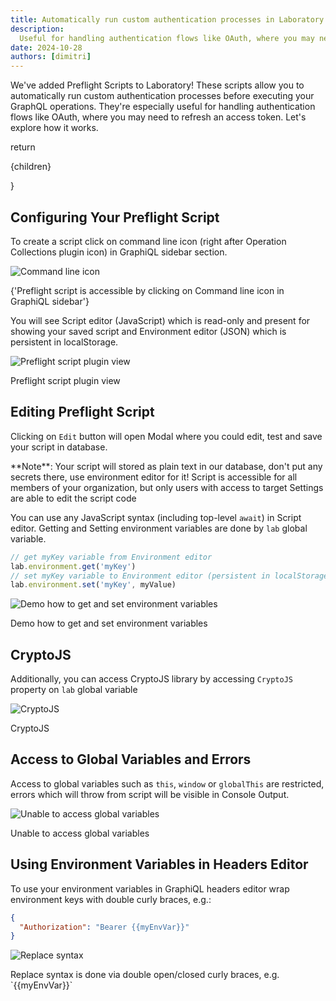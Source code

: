 ```yaml
---
title: Automatically run custom authentication processes in Laboratory
description:
  Useful for handling authentication flows like OAuth, where you may need to refresh an access token
date: 2024-10-28
authors: [dimitri]
---
```



We've added Preflight Scripts to Laboratory! These scripts allow you to automatically run custom
authentication processes before executing your GraphQL operations. They're especially useful for
handling authentication flows like OAuth, where you may need to refresh an access token. Let's
explore how it works.

  return <p className="text-center text-sm italic">{children}</p>
}

## Configuring Your Preflight Script

To create a script click on command line icon (right after Operation Collections plugin icon) in
GraphiQL sidebar section.

![Command line icon](./command-line-icon.png)

<Caption>
  {'Preflight script is accessible by clicking on Command line icon in GraphiQL sidebar'}
</Caption>

You will see Script editor (JavaScript) which is read-only and present for showing your saved script
and Environment editor (JSON) which is persistent in localStorage.

![Preflight script plugin view](./preflight-script-plugin.png)

<Caption>Preflight script plugin view</Caption>

## Editing Preflight Script

Clicking on `Edit` button will open Modal where you could edit, test and save your script in
database.

<Callout type="warning">
  **Note**: Your script will stored as plain text in our database, don't put any secrets there, use
  environment editor for it! Script is accessible for all members of your organization, but only
  users with access to target Settings are able to edit the script code
</Callout>

You can use any JavaScript syntax (including top-level `await`) in Script editor. Getting and
Setting environment variables are done by `lab` global variable.

```js
// get myKey variable from Environment editor
lab.environment.get('myKey')
// set myKey variable to Environment editor (persistent in localStorage)
lab.environment.set('myKey', myValue)
```

![Demo how to get and set environment variables](./get-and-set-env-vars.png)

<Caption>Demo how to get and set environment variables</Caption>

## CryptoJS

Additionally, you can access CryptoJS library by accessing `CryptoJS` property on `lab` global
variable

![CryptoJS](./crypto-js.png)

<Caption>CryptoJS</Caption>

## Access to Global Variables and Errors

Access to global variables such as `this`, `window` or `globalThis` are restricted, errors which
will throw from script will be visible in Console Output.

![Unable to access global variables](./unable-to-access-global-variables.png)

<Caption>Unable to access global variables</Caption>

## Using Environment Variables in Headers Editor

To use your environment variables in GraphiQL headers editor wrap environment keys with double curly
braces, e.g.:

```json filename="Headers" /{{myEnvVar}}/
{
  "Authorization": "Bearer {{myEnvVar}}"
}
```

![Replace syntax](./replace-syntax.png)

<Caption>Replace syntax is done via double open/closed curly braces, e.g. `{{myEnvVar}}`</Caption>
